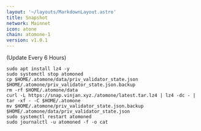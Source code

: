 ```yaml
---
layout: '~/layouts/MarkdownLayout.astro'
title: Snapshot
network: Mainnet
icon: atone
chain: atomone-1
version: v1.0.1
---
```

(Update Every 6 Hours)
```
sudo apt install lz4 -y
sudo systemctl stop atomoned
cp $HOME/.atomone/data/priv_validator_state.json $HOME/.atomone/priv_validator_state.json.backup
rm -rf $HOME/.atomone/data
curl -L https://snap.vinjan.xyz./atomone/latest.tar.lz4 | lz4 -dc - | tar -xf - -C $HOME/.atomone
mv $HOME/.atomone/priv_validator_state.json.backup $HOME/.atomone/data/priv_validator_state.json
sudo systemctl restart atomoned
sudo journalctl -u atomoned -f -o cat
```
